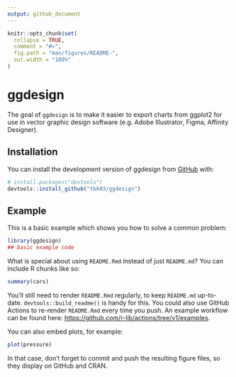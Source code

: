 ```yaml
---
output: github_document
---
```


<!-- README.md is generated from README.Rmd. Please edit that file -->

```r
knitr::opts_chunk$set(
  collapse = TRUE,
  comment = "#>",
  fig.path = "man/figures/README-",
  out.width = "100%"
)
```

# ggdesign

<!-- badges: start -->
<!-- badges: end -->

The goal of `ggdesign` is to make it easier to export charts from ggplot2 for use
in vector graphic design software (e.g. Adobe Illustrator, Figma, Affinity Designer).

## Installation

You can install the development version of ggdesign from [GitHub](https://github.com/) with:

``` r
# install.packages("devtools")
devtools::install_github("tbk03/ggdesign")
```

## Example

This is a basic example which shows you how to solve a common problem:

```r
library(ggdesign)
## basic example code
```

What is special about using `README.Rmd` instead of just `README.md`? You can include R chunks like so:

```r
summary(cars)
```

You'll still need to render `README.Rmd` regularly, to keep `README.md` up-to-date. `devtools::build_readme()` is handy for this. You could also use GitHub Actions to re-render `README.Rmd` every time you push. An example workflow can be found here: <https://github.com/r-lib/actions/tree/v1/examples>.

You can also embed plots, for example:

```r
plot(pressure)
```

In that case, don't forget to commit and push the resulting figure files, so they display on GitHub and CRAN.

